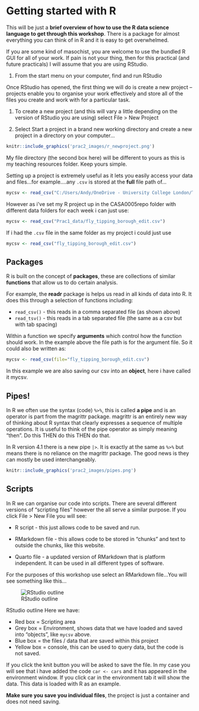 # Getting started with R

This will be just a **brief overview of how to use the R data science language to get through this workshop**. There is a package for almost everything you can think of in R and it is easy to get overwhelmed.

If you are some kind of masochist, you are welcome to use the bundled R GUI for all of your work. If pain is not your thing, then for this practical (and future practicals) I will assume that you are using RStudio.

1. From the start menu on your computer, find and run RStudio

Once RStudio has opened, the first thing we will do is create a new project – projects enable you to organise your work effectively and store all of the files you create and work with for a particular task. 

1. To create a new project (and this will vary a little depending on the version of RStudio you are using) select File > New Project

1. Select Start a project in a brand new working directory and create a new project in a directory on your computer...

```r
knitr::include_graphics('prac2_images/r_newproject.png') 
```

My file directory (the second box here) will be different to yours as this is my teaching resources folder. Keep yours simple.

Setting up a project is extremely useful as it lets you easily access your data and files...for example....any ```.csv``` is stored at the **full** file path of...

```r
mycsv <- read_csv("C:/Users/Andy/OneDrive - University College London/Teaching/CASA0005/2020_2021/CASA0005repo/Prac1_data/fly_tipping_borough_edit.csv"")  
```

However as i've set my R project up in the CASA0005repo folder with different data folders for each week i can just use:

```r
mycsv <- read_csv("Prac1_data/fly_tipping_borough_edit.csv")  
```

If i had the ```.csv``` file in the same folder as my project i could just use

```r
mycsv <- read_csv("fly_tipping_borough_edit.csv")  
```

## Packages

R is built on the concept of **packages**, these are collections of similar **functions** that allow us to do certain analysis.

For example, the **readr** package is helps us read in all kinds of data into R. It does this through a selection of functions including:

*  `read_csv()` - this reads in a comma separated file (as shown above)
*  `read_tsv()` - this reads in a tab separated file (the same as a csv but with tab spacing)

Within a function we specify **arguments** which control how the function should work. In the example above the file path is for the argument file. So it could also be written as:

```r
mycsv <- read_csv(file="fly_tipping_borough_edit.csv")  
```

In this example we are also saving our csv into an **object**, here i have called it mycsv. 

## Pipes!

In R we often use the syntax (code) `%>%`, this is called **a pipe** and is an operator is part from the magrittr package. magrittr is an entirely new way of thinking about R syntax that clearly expresses a sequence of multiple operations. It is useful to think of the pipe operator as simply meaning “then”. Do this THEN do this THEN do that.

In R version 4.1 there is a new pipe `|>`. It is exactly at the same as `%>%` but means there is no reliance on the magrittr package. The good news is they can mostly be used interchangeably.

```r
knitr::include_graphics('prac2_images/pipes.png') 
```

## Scripts

In R we can organise our code into scripts. There are several different versions of "scripting files" however the all serve a similar purpose. If you click File > New File you will see:

* R script - this just allows code to be saved and run. 

* RMarkdown file - this allows code to be stored in "chunks" and text to outside the chunks, like this website.

* Quarto file - a updated version of RMarkdown that is platform independent. It can be used in all different types of software.

For the purposes of this workshop use select an RMarkdown file...You will see something like this...

![RStudio outline](general_images/RStudio_outline.png)


RStudio outline
Here we have:

* Red box = Scripting area
* Grey box = Environment, shows data that we have loaded and saved into "objects", like `mycsv` above.
* Blue box = the files / data that are saved within this project
* Yellow box = console, this can be used to query data, but the code is not saved.

If you click the knit button you will be asked to save the file. In my case you will see that i have added the code `car <- cars` and it has appeared in the environment window. If you click car in the environment tab it will show the data. This data is loaded with R as an example. 

**Make sure you save you individual files**, the project is just a container and does not need saving.

